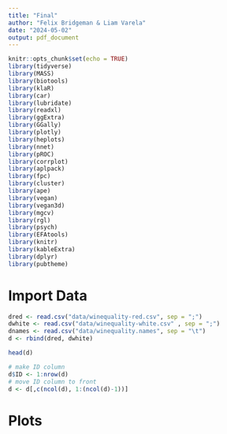 ```yaml
---
title: "Final"
author: "Felix Bridgeman & Liam Varela"
date: "2024-05-02"
output: pdf_document
---
```


```r
knitr::opts_chunk$set(echo = TRUE)
library(tidyverse)
library(MASS)
library(biotools)
library(klaR)
library(car)
library(lubridate)
library(readxl)
library(ggExtra)
library(GGally)
library(plotly)
library(heplots)
library(nnet)
library(pROC)
library(corrplot)
library(aplpack)
library(fpc)
library(cluster)
library(ape)
library(vegan)
library(vegan3d)
library(mgcv)
library(rgl)
library(psych)
library(EFAtools)
library(knitr)
library(kableExtra)
library(dplyr)
library(pubtheme)
```

# Import Data

```r
dred <- read.csv("data/winequality-red.csv", sep = ";")
dwhite <- read.csv("data/winequality-white.csv" , sep = ";")
dnames <- read.csv("data/winequality.names", sep = "\t")
d <- rbind(dred, dwhite)

head(d)

# make ID column
d$ID <- 1:nrow(d)
# move ID column to front
d <- d[,c(ncol(d), 1:(ncol(d)-1))]

```

# Plots

```r

```

# 















